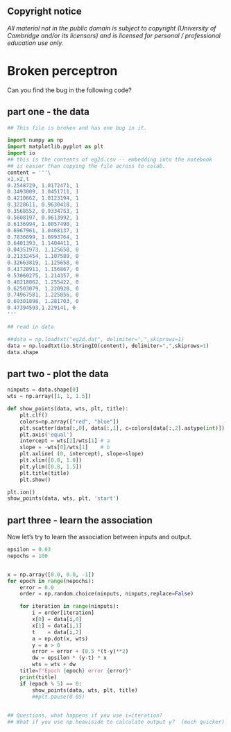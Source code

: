## Copyright notice

*All material not in the public domain is subject to copyright
(University of Cambridge and/or its licensors) and is licensed for
personal / professional education use only.*


# Broken perceptron

Can you find the bug in the following code?


## part one - the data


```python
## This file is broken and has one bug in it.

import numpy as np
import matplotlib.pyplot as plt
import io
## this is the contents of eg2d.csv -- embedding into the notebook
## is easier than copying the file across to colab.
content = '''\
x1,x2,t
0.2548729, 1.0172471, 1 
0.3493009, 1.0451711, 1 
0.4210662, 1.0123194, 1 
0.3228611, 0.9630418, 1 
0.3568552, 0.9334753, 1 
0.5608197, 0.9613992, 1 
0.6136994, 1.0057490, 1 
0.6967961, 1.0468137, 1 
0.7836699, 1.0993764, 1 
0.6401393, 1.1404411, 1 
0.04351973, 1.125658, 0 
0.21332454, 1.107589, 0 
0.32663819, 1.125658, 0 
0.41728911, 1.156867, 0 
0.53060275, 1.214357, 0 
0.40218062, 1.255422, 0 
0.62503079, 1.220928, 0 
0.74967581, 1.225856, 0 
0.69301898, 1.281703, 0 
0.47394593,1.229141, 0
'''

## read in data

##data = np.loadtxt("eg2d.dat", delimiter=",",skiprows=1)
data = np.loadtxt(io.StringIO(content), delimiter=",",skiprows=1)
data.shape
```


## part two - plot the data 



```python
ninputs = data.shape[0]
wts = np.array([1, 1, 1.5])

def show_points(data, wts, plt, title):
    plt.clf()
    colors=np.array(["red", "blue"])
    plt.scatter(data[:,0], data[:,1], c=colors[data[:,2].astype(int)])
    plt.axis('equal')
    intercept = wts[2]/wts[1] # a
    slope = -wts[0]/wts[1]    # b
    plt.axline( (0, intercept), slope=slope)
    plt.xlim([0.0, 1.0])
    plt.ylim([0.8, 1.5])
    plt.title(title)
    plt.show()

plt.ion()    
show_points(data, wts, plt, 'start')
```


## part three - learn the association

Now let's try to learn the association between inputs and output.



```python
epsilon = 0.03
nepochs = 100


x = np.array([0.0, 0.0, -1])
for epoch in range(nepochs):
    error = 0.0
    order = np.random.choice(ninputs, ninputs,replace=False)

    for iteration in range(ninputs):
        i = order[iteration]
        x[0] = data[i,0]
        x[1] = data[i,1]
        t    = data[i,2]
        a = np.dot(x, wts)
        y = a > 0
        error = error + (0.5 *(t-y)**2)
        dw = epsilon * (y-t) * x
        wts = wts + dw
    title=f"Epoch {epoch} error {error}"
    print(title)
    if (epoch % 5) == 0:
        show_points(data, wts, plt, title)
        ##plt.pause(0.05)

    
## Questions, what happens if you use i=iteration?
## What if you use np.heaviside to calculate output y?  (much quicker)
```
